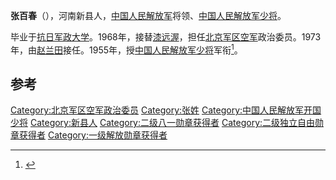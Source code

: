 '''张百春'''（{{bd|1916年||1978年|catIdx=}}），河南新县人，[[中国人民解放军|中国人民解放军]]将领、[[中国人民解放军少将|中国人民解放军少将]]。

毕业于[[抗日军政大学|抗日军政大学]]。1968年，接替[[漆远渥|漆远渥]]，担任[[北京军区空军|北京军区空军]]政治委员。1973年，由[[赵兰田|赵兰田]]接任。1955年，授[[中国人民解放军少将|中国人民解放军少将]]军衔<ref>{{cite news|title=揭秘：中共首批开国将军的级别是怎样划分的？ |url=http://msn.news.ifeng.com/history/jishi/detail_2010_06/13/1620383_0.shtml |accessdate=2012-06-15 |newspaper=凤凰网（转自摘自《党史博览》2010年第5期） |date=2010-06-13 |deadurl=yes |archiveurl=https://web.archive.org/web/20120620091504/http://msn.news.ifeng.com/history/jishi/detail_2010_06/13/1620383_0.shtml |archivedate=2012-06-20 }}</ref>。

== 参考 ==
{{reflist}}
{{start box}}
{{s-mil}}
{{succession box|[[漆远渥|漆远渥]]|[[赵兰田|赵兰田]]|[[中国人民解放军|中国人民解放军]][[北京军区空军|北京军区空军]]政治委员|1968年5月-1973年5月}}
{{end box}}
{{中国军事人物小作品}}


[[Category:北京军区空军政治委员|Category:北京军区空军政治委员]]
[[Category:张姓|Category:张姓]]
[[Category:中国人民解放军开国少将|Category:中国人民解放军开国少将]]
[[Category:新县人|Category:新县人]]
[[Category:二级八一勋章获得者|Category:二级八一勋章获得者]]
[[Category:二级独立自由勋章获得者|Category:二级独立自由勋章获得者]]
[[Category:一级解放勋章获得者|Category:一级解放勋章获得者]]